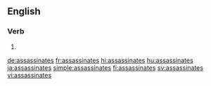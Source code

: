 ==English==

===Verb===
{{head|en|verb form}}

# {{en-third-person singular of|assassinate}}

[[de:assassinates]]
[[fr:assassinates]]
[[hi:assassinates]]
[[hu:assassinates]]
[[ja:assassinates]]
[[simple:assassinates]]
[[fi:assassinates]]
[[sv:assassinates]]
[[vi:assassinates]]